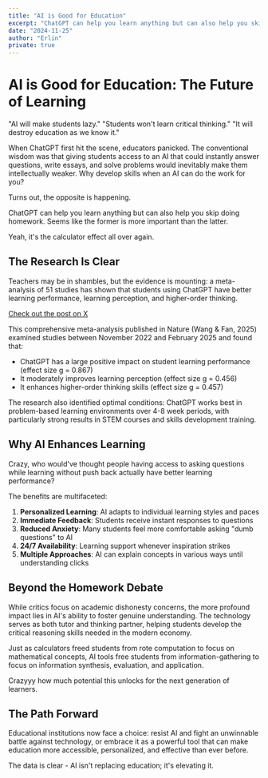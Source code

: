 ```yaml
---
title: "AI is Good for Education"
excerpt: "ChatGPT can help you learn anything but can also help you skip doing homework. Seems like the former is more important than the latter."
date: "2024-11-25"
author: "Erlin"
private: true
---
```


# AI is Good for Education: The Future of Learning

"AI will make students lazy." "Students won't learn critical thinking." "It will destroy education as we know it."

When ChatGPT first hit the scene, educators panicked. The conventional wisdom was that giving students access to an AI that could instantly answer questions, write essays, and solve problems would inevitably make them intellectually weaker. Why develop skills when an AI can do the work for you?

Turns out, the opposite is happening.

ChatGPT can help you learn anything but can also help you skip doing homework. Seems like the former is more important than the latter.

Yeah, it's the calculator effect all over again.

## The Research Is Clear

Teachers may be in shambles, but the evidence is mounting: a meta-analysis of 51 studies has shown that students using ChatGPT have better learning performance, learning perception, and higher-order thinking.

[Check out the post on X](https://x.com/IterIntellectus/status/1921240397478580701)

This comprehensive meta-analysis published in Nature (Wang & Fan, 2025) examined studies between November 2022 and February 2025 and found that:

- ChatGPT has a large positive impact on student learning performance (effect size g = 0.867)
- It moderately improves learning perception (effect size g = 0.456) 
- It enhances higher-order thinking skills (effect size g = 0.457)

The research also identified optimal conditions: ChatGPT works best in problem-based learning environments over 4-8 week periods, with particularly strong results in STEM courses and skills development training.

## Why AI Enhances Learning

Crazy, who would've thought people having access to asking questions while learning without push back actually have better learning performance?

The benefits are multifaceted:

1. **Personalized Learning**: AI adapts to individual learning styles and paces
2. **Immediate Feedback**: Students receive instant responses to questions
3. **Reduced Anxiety**: Many students feel more comfortable asking "dumb questions" to AI
4. **24/7 Availability**: Learning support whenever inspiration strikes
5. **Multiple Approaches**: AI can explain concepts in various ways until understanding clicks

## Beyond the Homework Debate

While critics focus on academic dishonesty concerns, the more profound impact lies in AI's ability to foster genuine understanding. The technology serves as both tutor and thinking partner, helping students develop the critical reasoning skills needed in the modern economy.

Just as calculators freed students from rote computation to focus on mathematical concepts, AI tools free students from information-gathering to focus on information synthesis, evaluation, and application.

Crazyyy how much potential this unlocks for the next generation of learners.

## The Path Forward

Educational institutions now face a choice: resist AI and fight an unwinnable battle against technology, or embrace it as a powerful tool that can make education more accessible, personalized, and effective than ever before.

The data is clear - AI isn't replacing education; it's elevating it.

